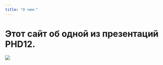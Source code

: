 ```yaml
---
title: "О чем:"
---
```


# Этот сайт об одной из презентаций PHD12.

![](images/image-578741910.png)
